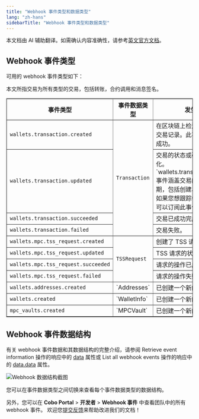 ```yaml
---
title: "Webhook 事件类型和数据类型"
lang: "zh-hans"
sidebarTitle: "Webhook 事件类型和数据类型"
---
```

<Note>本文档由 AI 辅助翻译。如需确认内容准确性，请参考[英文官方文档](https://www.cobo.com/developers/v2/guides/overview/introduction)。</Note>

## Webhook 事件类型

可用的 webhook 事件类型如下：

<Info>本文所指交易为所有类型的交易，包括转账，合约调用和消息签名。</Info>

<table border="1">
  <thead>
    <tr>
      <th>事件类型</th>
      <th>事件数据类型</th>
      <th>发生时间</th>
    </tr>
  </thead>
  <tbody>
    <tr>
      <td><code>wallets.transaction.created</code></td>
      <td rowspan="4"><code>Transaction</code></td>
      <td>在区块链上检测到交易，生成交易记录。此事件不表示交易成功。</td>
    </tr>
    <tr>
      <td><code>wallets.transaction.updated</code></td>
      <td>交易的状态或确认数量发生变化。<Note>`wallets.transaction.updated` 事件涵盖交易的整个生命周期，包括创建、完成和失败。如果您想跟踪每个状态变化，可以订阅此事件。</Note></td>
    </tr>
    <tr>
      <td><code>wallets.transaction.succeeded</code></td>
      <td>交易已成功完成。</td>
    </tr>
    <tr>
      <td><code>wallets.transaction.failed</code></td>
      <td>交易失败。</td>
    </tr>
    <tr>
      <td><code>wallets.mpc.tss_request.created</code></td>
      <td rowspan="4"><code>TSSRequest</code></td>
      <td>创建了 TSS 请求。</td>
    </tr>
    <tr>
      <td><code>wallets.mpc.tss_request.updated</code></td>
      <td>TSS 请求的状态发生变化。</td>
    </tr>
    <tr>
      <td><code>wallets.mpc.tss_request.succeeded</code></td>
      <td>请求的操作已成功完成。</td>
    </tr>
    <tr>
      <td><code>wallets.mpc.tss_request.failed</code></td>
      <td>请求的操作失败。</td>
    </tr>
    <tr>
      <td><code>wallets.addresses.created</code></td>
      <td>`Addresses`</td>
      <td>已创建一个新的钱包地址。</td>
    </tr>
    <tr>
      <td><code>wallets.created</code></td>
      <td>`WalletInfo`</td>
      <td>已创建一个新的钱包。</td>
    </tr>
    <tr>
      <td><code>mpc_vaults.created</code></td>
      <td>`MPCVault`</td>
      <td>已创建一个新的 MPC Vault。</td>
    </tr>
  </tbody>
</table>

## Webhook 事件数据结构
有关 webhook 事件数据和其数据结构的完整介绍，请参阅 Retrieve event information 操作的响应中的 [data](/v2/api-references/developers--webhooks/retrieve-event-information#response-data) 属性或 List all webhook events 操作的响应中的 [data.data](/v2/api-references/developers--webhooks/list-all-webhook-events#response-data-data) 属性。

<img src="/v2/images/guides/webhook_data_structure.png" className="screenshot_full_screen" alt="Webhook 数据结构截图" />

您可以在事件数据类型之间切换来查看每个事件数据类型的数据结构。

另外，您可以在 **Cobo Portal** > **开发者** > **Webhook 事件** 中查看团队中的所有 webhook 事件。
<Tip>欢迎您[提交反馈](https://forms.zohopublic.com/cobo/form/DocumentFeedbackForm/formperma/QvLOhxJv1_JMsJ-1dleZ8Itb_7rzN-LtgvsDdxosoVI)来帮助改进我们的文档！</Tip>